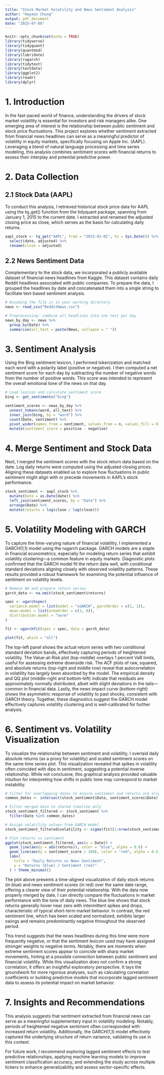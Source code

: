 ```yaml
---
title: "Stock Market Volatility and News Sentiment Analysis"
author: "Hayeon Chung"
output: pdf_document
date: "2025-07-08"
---
```


```r
knitr::opts_chunk$set(echo = TRUE)
library(tidyverse)
library(tidyquant)
library(quantmod)
library(lubridate)
library(rugarch)
library(tidytext)
library(textdata)
library(ggplot2)
library(readr)
library(dplyr)
```

# 1. Introduction
In the fast-paced world of finance, understanding the drivers of stock market volatility is essential for investors and risk managers alike. One emerging area of interest is the relationship between public sentiment and stock price fluctuations. This project explores whether sentiment extracted from financial news headlines can serve as a meaningful predictor of volatility in equity markets, specifically focusing on Apple Inc. (AAPL). Leveraging a blend of natural language processing and time series modeling, this analysis combines sentiment scores with financial returns to assess their interplay and potential predictive power.

# 2. Data Collection

## 2.1 Stock Data (AAPL)
To conduct this analysis, I retrieved historical stock price data for AAPL using the tq_get() function from the tidyquant package, spanning from January 1, 2015 to the current date. I extracted and renamed the adjusted closing price as close, which serves as the basis for calculating daily returns.
```r
aapl_stock <- tq_get("AAPL", from = "2015-01-01", to = Sys.Date()) %>%
  select(date, adjusted) %>%
  rename(close = adjusted)
```

## 2.2 News Sentiment Data 
Complementary to the stock data, we incorporated a publicly available dataset of financial news headlines from Kaggle. This dataset contains daily Reddit headlines associated with public companies. To prepare the data, I grouped the headlines by date and concatenated them into a single string to facilitate text-based sentiment analysis.

```r
# Assuming the file is in your working directory
news <- read_csv("RedditNews.csv")

# Preprocessing: combine all headlines into one text per day
news_by_day <- news %>%
  group_by(Date) %>%
  summarise(all_text = paste(News, collapse = " "))
```

# 3. Sentiment Analysis 
Using the Bing sentiment lexicon, I performed tokenization and matched each word with a polarity label (positive or negative). I then computed a net sentiment score for each day by subtracting the number of negative words from the number of positive words. This score was intended to represent the overall emotional tone of the news on that day.
```r
# Load lexicon and calculate sentiment score
bing <- get_sentiments("bing")

sentiment_scores <- news_by_day %>%
  unnest_tokens(word, all_text) %>%
  inner_join(bing, by = "word") %>%
  count(Date, sentiment) %>%
  pivot_wider(names_from = sentiment, values_from = n, values_fill = 0) %>%
  mutate(sentiment_score = positive - negative)
```

# 4. Merge Sentiment and Stock Data 
Next, I merged the sentiment scores with the stock return data based on the date. Log daily returns were computed using the adjusted closing prices. Aligning these datasets enabled us to explore how fluctuations in public sentiment might align with or precede movements in AAPL’s stock performance.
```r
stock_sentiment <- aapl_stock %>%
  mutate(Date = as.Date(date)) %>%
  left_join(sentiment_scores, by = "Date") %>%
  arrange(Date) %>%
  mutate(returns = log(close / lag(close)))
```

# 5. Volatility Modeling with GARCH
To capture the time-varying nature of financial volatility, I implemented a GARCH(1,1) model using the rugarch package. GARCH models are a staple in financial econometrics, especially for modeling return series that exhibit volatility clustering—a common feature in equity markets. Diagnostic plots confirmed that the GARCH model fit the return data well, with conditional standard deviations aligning closely with observed volatility patterns. These results provided a robust framework for examining the potential influence of sentiment on volatility levels.
```r
# Remove NA and prepare return series
garch_data <- na.omit(stock_sentiment$returns)

spec <- ugarchspec(
  variance.model = list(model = "sGARCH", garchOrder = c(1, 1)),
  mean.model = list(armaOrder = c(1, 0)),
  distribution.model = "norm"
)

fit <- ugarchfit(spec = spec, data = garch_data)

plot(fit, which = "all")
```
The top-left panel shows the actual return series with two conditional standard deviation bands, effectively capturing periods of heightened volatility. The Value-at-Risk plot (top-middle) overlays 1 percent VaR limits, useful for assessing extreme downside risk. The ACF plots of raw, squared, and absolute returns (top-right and middle row) reveal that autocorrelation in volatility has largely been absorbed by the model. The empirical density and QQ plot (middle-right and bottom-left) indicate that residuals are approximately normally distributed, albeit with slight deviations in the tails—common in financial data. Lastly, the news impact curve (bottom-right) shows the asymmetric response of volatility to past shocks, consistent with GARCH theory. Together, these diagnostics suggest the GARCH model effectively captures volatility clustering and is well-calibrated for further analysis.

# 6. Sentiment vs. Volatility Visualization 
To visualize the relationship between sentiment and volatility, I overlaid daily absolute returns (as a proxy for volatility) and scaled sentiment scores on the same time series plot. This visualization revealed that spikes in volatility often coincided with dips in sentiment, suggesting a potential inverse relationship. While not conclusive, this graphical analysis provided valuable intuition for interpreting how shifts in public tone may correspond to market instability.
```r
# Filter for overlapping dates to ensure sentiment and returns are aligned
common_dates <- intersect(stock_sentiment$Date, sentiment_scores$Date)

# Filter merged data to shared timeline only
stock_sentiment_filtered <- stock_sentiment %>%
  filter(Date %in% common_dates)

# Assign volatility values from GARCH model
stock_sentiment_filtered$volatility <- sigma(fit)[1:nrow(stock_sentiment_filtered)]

# Plot returns vs sentiment
ggplot(stock_sentiment_filtered, aes(x = Date)) +
  geom_line(aes(y = abs(returns)), color = "blue", alpha = 0.6) +
  geom_line(aes(y = sentiment_score / 100), color = "red", alpha = 0.6) +
  labs(
    title = "Daily Returns vs News Sentiment",
    y = "Returns (blue) / Sentiment (red)"
  ) + theme_minimal()
```
The plot above presents a time-aligned visualization of daily stock returns (in blue) and news sentiment scores (in red) over the same date range, offering a clearer view of their potential relationship. With the data now properly merged by date, I can directly compare the fluctuations in market performance with the tone of daily news. The blue line shows that stock returns generally hover near zero with intermittent spikes and drops, characteristic of typical short-term market behavior. In contrast, the red sentiment line, which has been scaled and normalized, exhibits larger swings and remains predominantly negative throughout the observed period. 

This trend suggests that the news headlines during this time were more frequently negative, or that the sentiment lexicon used may have assigned stronger weights to negative terms. Notably, there are moments when extreme sentiment scores appear to coincide with sharp market movements, hinting at a possible connection between public sentiment and financial volatility. While this visualization does not confirm a strong correlation, it offers an insightful exploratory perspective. It lays the groundwork for more rigorous analyses, such as calculating correlation coefficients or building predictive models that incorporate lagged sentiment data to assess its potential impact on market behavior.

# 7. Insights and Recommendations
This analysis suggests that sentiment extracted from financial news can serve as a meaningful supplementary input in volatility modeling. Notably, periods of heightened negative sentiment often corresponded with increased return volatility. Additionally, the GARCH(1,1) model effectively captured the underlying structure of return variance, validating its use in this context.

For future work, I recommend exploring lagged sentiment effects to test predictive relationships, applying machine learning models to improve sentiment classification accuracy, and extending the study across multiple tickers to enhance generalizability and assess sector-specific effects. 

